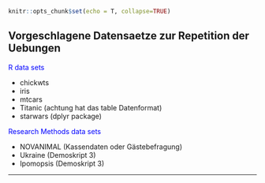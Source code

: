 ```r

knitr::opts_chunk$set(echo = T, collapse=TRUE)
```

## Vorgeschlagene Datensaetze zur Repetition der Uebungen

<span style="color:blue">R data sets</span> 

* chickwts
* iris
* mtcars
* Titanic (achtung hat das table Datenformat)
* starwars (dplyr package)

<span style="color:blue">Research Methods data sets</span>  

* NOVANIMAL (Kassendaten oder Gästebefragung)
* Ukraine (Demoskript 3)
* Ipomopsis (Demoskript 3)

*******
